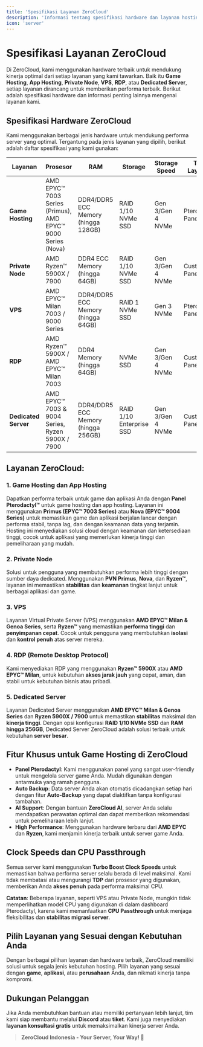 ```yaml
---
title: 'Spesifikasi Layanan ZeroCloud'
description: 'Informasi tentang spesifikasi hardware dan layanan hosting yang kami tawarkan.'
icon: 'server'
---
```


# Spesifikasi Layanan ZeroCloud

Di ZeroCloud, kami menggunakan hardware terbaik untuk mendukung kinerja optimal dari setiap layanan yang kami tawarkan. Baik itu **Game Hosting**, **App Hosting**, **Private Node**, **VPS**, **RDP**, atau **Dedicated Server**, setiap layanan dirancang untuk memberikan performa terbaik. Berikut adalah spesifikasi hardware dan informasi penting lainnya mengenai layanan kami.

## **Spesifikasi Hardware ZeroCloud**

Kami menggunakan berbagai jenis hardware untuk mendukung performa server yang optimal. Tergantung pada jenis layanan yang dipilih, berikut adalah daftar spesifikasi yang kami gunakan:

| **Layanan**        | **Prosesor**                            | **RAM**                       | **Storage**                                  | **Storage Speed**       | **Tipe Layanan**  |
|--------------------|-----------------------------------------|--------------------------------|----------------------------------------------|-------------------------|-------------------|
| **Game Hosting**    | AMD EPYC™ 7003 Series (Primus), AMD EPYC™ 9000 Series (Nova)| DDR4/DDR5 ECC Memory (hingga 128GB) | RAID 1/10 NVMe SSD                          | Gen 3/Gen 4 NVMe        | Pterodactyl Panel |
| **Private Node**    | AMD Ryzen™ 5900X / 7900                   | DDR4 ECC Memory (hingga 64GB)  | RAID 1/10 NVMe SSD                          | Gen 3/Gen 4 NVMe        | Custom Panel      |
| **VPS**             | AMD EPYC™ Milan 7003 / 9000 Series        | DDR4/DDR5 ECC Memory (hingga 64GB) | RAID 1 NVMe SSD                             | Gen 3 NVMe              | Pterodactyl Panel |
| **RDP**             | AMD Ryzen™ 5900X / AMD EPYC™ Milan 7003    | DDR4 Memory (hingga 64GB)       | NVMe SSD                                    | Gen 3/Gen 4 NVMe        | Custom Panel      |
| **Dedicated Server**| AMD EPYC™ 7003 & 9004 Series,  Ryzen 5900X / 7900 | DDR4/DDR5 ECC Memory (hingga 256GB) | RAID 1/10 Enterprise SSD                    | Gen 3/Gen 4 NVMe        | Custom Panel      |

## **Layanan ZeroCloud:**

### **1. Game Hosting dan App Hosting**
Dapatkan performa terbaik untuk game dan aplikasi Anda dengan **Panel Pterodactyl™** untuk game hosting dan app hosting. Layanan ini menggunakan **Primus (EPYC™ 7003 Series)** atau **Nova (EPYC™ 9004 Series)** untuk memastikan game dan aplikasi berjalan lancar dengan performa stabil, tanpa lag, dan dengan keamanan data yang terjamin. Hosting ini menyediakan solusi cloud dengan keamanan dan ketersediaan tinggi, cocok untuk aplikasi yang memerlukan kinerja tinggi dan pemeliharaan yang mudah.

### **2. Private Node**
Solusi untuk pengguna yang membutuhkan performa lebih tinggi dengan sumber daya dedicated. Menggunakan **PVN Primus**, **Nova**, dan **Ryzen™**, layanan ini memastikan **stabilitas** dan **keamanan** tingkat lanjut untuk berbagai aplikasi dan game.

### **3. VPS**
Layanan Virtual Private Server (VPS) menggunakan **AMD EPYC™ Milan & Genoa Series**, serta **Ryzen™** yang memastikan **performa tinggi** dan **penyimpanan cepat**. Cocok untuk pengguna yang membutuhkan **isolasi** dan **kontrol penuh** atas server mereka.

### **4. RDP (Remote Desktop Protocol)**
Kami menyediakan RDP yang menggunakan **Ryzen™ 5900X** atau **AMD EPYC™ Milan**, untuk kebutuhan **akses jarak jauh** yang cepat, aman, dan stabil untuk kebutuhan bisnis atau pribadi.

### **5. Dedicated Server**
Layanan Dedicated Server menggunakan **AMD EPYC™ Milan & Genoa Series** dan **Ryzen 5900X / 7900** untuk memastikan **stabilitas** maksimal dan **kinerja tinggi**. Dengan opsi konfigurasi **RAID 1/10 NVMe SSD** dan **RAM hingga 256GB**, Dedicated Server ZeroCloud adalah solusi terbaik untuk kebutuhan **server besar**.

## **Fitur Khusus untuk Game Hosting di ZeroCloud**
- **Panel Pterodactyl**: Kami menggunakan panel yang sangat user-friendly untuk mengelola server game Anda. Mudah digunakan dengan antarmuka yang ramah pengguna.
- **Auto Backup**: Data server Anda akan otomatis dicadangkan setiap hari dengan fitur **Auto-Backup** yang dapat diaktifkan tanpa konfigurasi tambahan.
- **AI Support**: Dengan bantuan **ZeroCloud AI**, server Anda selalu mendapatkan perawatan optimal dan dapat memberikan rekomendasi untuk pemeliharaan lebih lanjut.
- **High Performance**: Menggunakan hardware terbaru dari **AMD EPYC** dan **Ryzen**, kami menjamin kinerja terbaik untuk server game Anda.

## **Clock Speeds dan CPU Passthrough**
Semua server kami menggunakan **Turbo Boost Clock Speeds** untuk memastikan bahwa performa server selalu berada di level maksimal. Kami tidak membatasi atau mengurangi **TDP** dari prosesor yang digunakan, memberikan Anda **akses penuh** pada performa maksimal CPU.

**Catatan**: Beberapa layanan, seperti VPS atau Private Node, mungkin tidak memperlihatkan model CPU yang digunakan di dalam dashboard Pterodactyl, karena kami memanfaatkan **CPU Passthrough** untuk menjaga fleksibilitas dan **stabilitas migrasi server**.

## **Pilih Layanan yang Sesuai dengan Kebutuhan Anda**
Dengan berbagai pilihan layanan dan hardware terbaik, ZeroCloud memiliki solusi untuk segala jenis kebutuhan hosting. Pilih layanan yang sesuai dengan **game**, **aplikasi**, atau **perusahaan** Anda, dan nikmati kinerja tanpa kompromi.

## **Dukungan Pelanggan**
Jika Anda membutuhkan bantuan atau memiliki pertanyaan lebih lanjut, tim kami siap membantu melalui **Discord** atau **tiket**. Kami juga menyediakan **layanan konsultasi gratis** untuk memaksimalkan kinerja server Anda.

> **ZeroCloud Indonesia - Your Server, Your Way! 🚀**